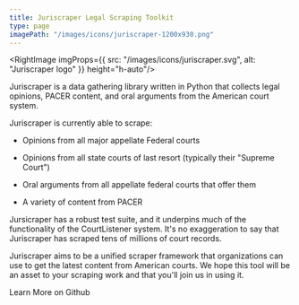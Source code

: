 ```yaml
---
title: Juriscraper Legal Scraping Toolkit
type: page
imagePath: "/images/icons/juriscraper-1200x930.png"
---
```


<RightImage imgProps={{
  src: "/images/icons/juriscraper.svg",
  alt: "Juriscraper logo"
}} height="h-auto"/>

<p className="lead">Juriscraper is a data gathering library written in Python that collects legal opinions, PACER content, and oral arguments from the American court system.</p>

Juriscraper is currently able to scrape:

- Opinions from all major appellate Federal courts
  
- Opinions from all state courts of last resort (typically their "Supreme Court")
  
- Oral arguments from all appellate federal courts that offer them
  
- A variety of content from PACER

Jursicraper has a robust test suite, and it underpins much of the functionality of the CourtListener system. It's no exaggeration to say that Juriscraper has scraped tens of millions of court records.

Juriscraper aims to be a unified scraper framework that organizations can use to get the latest content from American courts. We hope this tool will be an asset to your scraping work and that you'll join us in using it.

<div className="text-center">
    <PurpleButton href="https://github.com/freelawproject/juriscraper" size="lg">Learn More on Github</PurpleButton>
</div>
